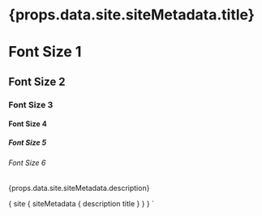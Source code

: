 
<h1>{props.data.site.siteMetadata.title}</h1>

# Font Size 1

## Font Size 2

### Font Size 3

#### Font Size 4

##### Font Size 5

###### Font Size 6

<p>{props.data.site.siteMetadata.description}</p>

  {
    site {
      siteMetadata {
        description
        title
      }
    }
  }
`

